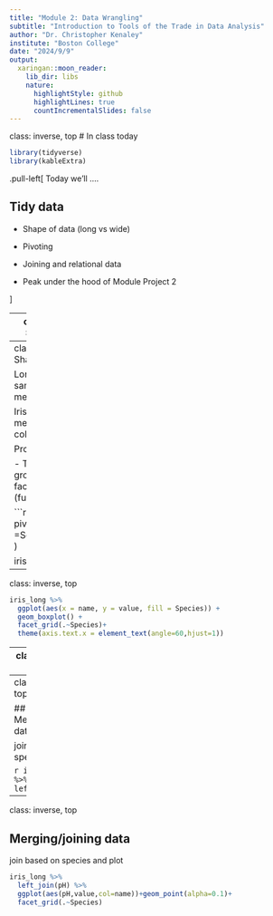 ```yaml
---
title: "Module 2: Data Wrangling"
subtitle: "Introduction to Tools of the Trade in Data Analysis"
author: "Dr. Christopher Kenaley"
institute: "Boston College"
date: "2024/9/9"
output:
  xaringan::moon_reader:
    lib_dir: libs
    nature:
      highlightStyle: github
      highlightLines: true
      countIncrementalSlides: false
---
```

class: inverse, top
# In class today 

```r
library(tidyverse)
library(kableExtra)
```

<!-- Add icon library -->
<link rel="stylesheet" href="https://cdnjs.cloudflare.com/ajax/libs/font-awesome/5.14.0/css/all.min.css">


.pull-left[
Today we'll ....

## Tidy data 

- Shape of data (long vs wide)

- Pivoting

- Joining and relational data

- Peak under the hood of Module Project 2

]





---
class: inverse, top
<!-- slide 1 -->
## Shape of data (`%>%`)?

Wide: one row per sample; many columns for measurements

Iris ships in wide form (4 measurement columns + Species)

Pros: 

 - Easy to read raw values
 - Convenient for direct modeling/viz with specific columns

```r
head(iris, 6) 
```


---
class: inverse, top
<!-- slide 1 -->
## Shape of data (`%>%`)?

Long: many rows per sample; fewer columns for measurements

Iris ships in long form (4 measurement in one column)

Pros: 

 - Tidy structure enables grouped summaries, faceting, and tidy verbs (functions)

```r
iris_long <- iris %>%
  pivot_longer(
    cols =Sepal.Length:Petal.Width 
  )

iris_long %>% head(6)
```

---
class: inverse, top
<!-- slide 1 -->


```r
iris_long %>%
  ggplot(aes(x = name, y = value, fill = Species)) +
  geom_boxplot() +
  facet_grid(.~Species)+
  theme(axis.text.x = element_text(angle=60,hjust=1))
```


---
class: inverse, top
<!-- slide 1 -->

## Merging/joining data

Let's make some pH data

```r
pH <- iris_long %>% 
  group_by(Species,name) %>% 
  reframe(pH=runif(1,5,8))
```

---
class: inverse, top
<!-- slide 1 -->

## Merging/joining data

join based on species

```r

iris_long %>% 
  left_join(pH)
```
---
class: inverse, top
<!-- slide 1 -->

## Merging/joining data

join based on species and plot

```r

iris_long %>% 
  left_join(pH) %>%
  ggplot(aes(pH,value,col=name))+geom_point(alpha=0.1)+
  facet_grid(.~Species)
  
```






